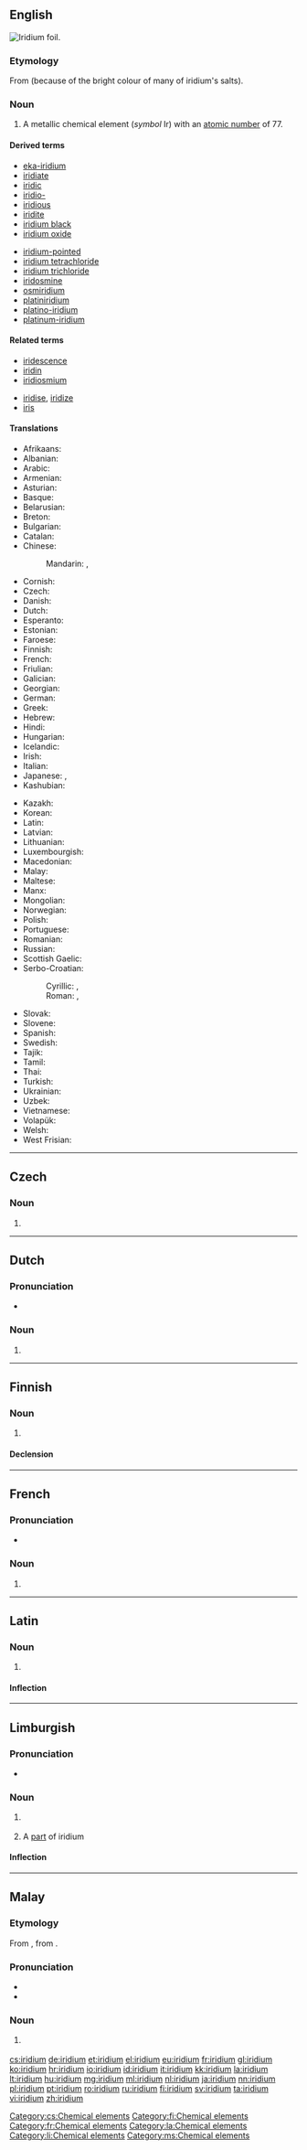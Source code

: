 {{also|Iridium}}
==English==

{{elements|Ir|osmium|Os|platinum|Pt}}
[[Image:Iridium foil.jpg|thumb|right|Iridium foil.]]
{{wikipedia}}
{{commons}}

===Etymology===
From {{etyl|grc}} {{term|ἶρις||rainbow}} (because of the bright colour of many of iridium's salts).

===Noun===
{{en-noun|-}}

# A metallic chemical element (''symbol'' Ir) with an [[atomic number]] of 77.

====Derived terms====
{{der-top}}
* [[eka-iridium]]
* [[iridiate]]
* [[iridic]]
* [[iridio-]]
* [[iridious]]
* [[iridite]]
* [[iridium black]]
* [[iridium oxide]]
{{der-mid}}
* [[iridium-pointed]]
* [[iridium tetrachloride]]
* [[iridium trichloride]]
* [[iridosmine]]
* [[osmiridium]]
* [[platiniridium]]
* [[platino-iridium]]
* [[platinum-iridium]]
{{der-bottom}}

====Related terms====
{{rel-top}}
* [[iridescence]]
* [[iridin]]
* [[iridiosmium]]
{{rel-mid}}
* [[iridise]], [[iridize]]
* [[iris]]
{{rel-bottom}}

====Translations====
{{trans-top|chemical element}}
* Afrikaans: {{t-|af|iridium}}
* Albanian: {{t-|sq|irid}}
* Arabic: {{t-|ar|إريديوم|tr=’irídyum|m}}
* Armenian: {{t-|hy|իրիդիում|tr=iridium}}
* Asturian: {{t-|ast|iridiu|m}}
* Basque: {{t-|eu|iridioa}}
* Belarusian: {{t-|be|iрыдый|tr=irýdyj|m}}
* Breton: {{t-|br|iridiom}}
* Bulgarian: {{t-|bg|иридий|m|tr=irídij}}
* Catalan: {{t-|ca|iridi|m}}
* Chinese:
*: Mandarin: {{t|cmn|铱}}, {{t|cmn|銥|tr=yī}}
* Cornish: {{t-|kw|yrydyum}}
* Czech: {{t+|cs|iridium}}
* Danish: {{t-|da|iridium}}
* Dutch: {{t+|nl|iridium|n}}
* Esperanto: {{t-|eo|iridio}}
* Estonian: {{t-|et|iriidium}}
* Faroese: {{t-|fo|iridium}}
* Finnish: {{t+|fi|iridium}}
* French: {{t+|fr|iridium|m}}
* Friulian: {{tø|fur|iridi}}
* Galician: {{t+|gl|iridio|m}}
* Georgian: {{t-|ka|ირიდიუმი|tr=iridiumi}}
* German: {{t+|de|Iridium|n}}
* Greek: {{t+|el|ιρίδιο|n|tr=irídio}}
* Hebrew: {{t+|he|אירידיום|tr=irídyum}}
* Hindi: {{t-|hi|घनातु|tr=ghanaatu|sc=Deva}}
* Hungarian: {{t+|hu|irídium}}
* Icelandic: {{t+|is|iridín}}
* Irish: {{t-|ga|iridiam}}
* Italian: {{t+|it|iridio|m}}
* Japanese: {{t+|ja|イリジウム|tr=irijiumu}}, {{t-|ja|銥|sc=Jpan}}
* Kashubian: {{t-|csb|jirid}}
{{trans-mid}}
* Kazakh: {{t-|kk|иридий|tr=iridii|sc=Cyrl}}
* Korean: {{t+|ko|이리듐|tr=iridyum}}
* Latin: {{t+|la|iridium}}
* Latvian: {{t-|lv|irīdijs}}
* Lithuanian: {{t+|lt|iridis}}
* Luxembourgish: {{t-|lb|Iridium}}
* Macedonian: {{t-|mk|иридиум|tr=irídium|m}}
* Malay: {{t-|ms|iridium}}
* Maltese: {{t-|mt|iridju}}
* Manx: {{t-|gv|iriddjum}}
* Mongolian: {{t-|mn|ириди|tr=iridi}}
* Norwegian: {{t-|no|iridium}}
* Polish: {{t+|pl|iryd|m}}
* Portuguese: {{t+|pt|irídio|m}}
* Romanian: {{t+|ro|iridiu|n}}
* Russian: {{t+|ru|иридий|m|tr=irídij}}
* Scottish Gaelic: {{t-|gd|iridiam}}
* Serbo-Croatian:
*: Cyrillic: {{t-|sh|иридиj|m}}, {{t-|sh|иридиjум|m}}
*: Roman: {{t-|sh|iridij|m}}, {{t-|sh|iridijum|m}}
* Slovak: {{t-|sk|iridium}}
* Slovene: {{t+|sl|iridij}}
* Spanish: {{t+|es|iridio|m}}
* Swedish: {{t+|sv|iridium}}
* Tajik: {{t-|tg|iridi'}}
* Tamil: {{t-|ta|இரிடியம்|tr=iriţiyam}}
* Thai: {{t-|th|อิริเดียม|tr=ìrídiam}}
* Turkish: {{t+|tr|iridyum}}
* Ukrainian: {{t-|uk|iридiй|tr=irýdij|m}}
* Uzbek: {{t-|uz|иридий|tr=iridiy|sc=Cyrl}}
* Vietnamese: {{t-|vi|iriđi}}
* Volapük: {{t+|vo|liridin}}
* Welsh: {{t+|cy|iridiwm}}
* West Frisian: {{t-|fy|iridium}}
{{trans-bottom}}

----

==Czech==

===Noun===
{{cs-noun|g=n}}

# {{l|en|iridium}}

[[Category:cs:Chemical elements]]

----

==Dutch==
{{wikipedia|lang=nl}}
{{elements|Ir|osmium|Os|platina|Pt|lang=nl}}

===Pronunciation===
* {{audio|Nl-iridium.ogg|Audio}}

===Noun===
{{nl-noun|n|-|-}}

# {{l|en|iridium}}

----

==Finnish==
{{wikipedia|lang=fi}}

===Noun===
{{fi-noun}}

# {{l|en|iridium}}

====Declension====
{{fi-decl-risti|iridium|i=0}}

[[Category:fi:Chemical elements]]

----

==French==
{{wikipedia|lang=fr}}

===Pronunciation===
* {{IPA|/i.ʁi.djɔm/|lang=fr}}

===Noun===
{{fr-noun-unc|m}}

# {{l|en|iridium}}

[[Category:fr:Chemical elements]]

----

==Latin==
{{wikipedia|lang=la}}

===Noun===
{{la-noun|īridium|iridii|īridiī|n|second}}

# {{l|en|iridium}}

====Inflection====
{{la-decl-2nd-N|iridi|īridi}}

[[Category:la:Chemical elements]]

----

==Limburgish==

===Pronunciation===
* {{IPA|[ɪ˧ˈʁi˦ɖɔ˧m]|lang=li}}

===Noun===
{{li-noun|g=n}}

# {{uncountable|lang=li}} {{l|en|iridium}}
# A [[part]] of iridium

====Inflection====
{{li-decl-noun-um|iridi}}

[[Category:li:Chemical elements]]

----

==Malay==
{{wikipedia|lang=ms}}
{{elements|Ir|osmium|Os|platinum|Pt|lang=ms}}

===Etymology===
From {{etyl|en|ms}} {{term|iridium|lang=en}}, from {{etyl|grc|ms}} {{term|ἶρις|lang=grc}} {{term|-ium|lang=en}}.

===Pronunciation===
* {{IPA|[iridiom]|[iridiəm]|lang=ms}}
* {{rhymes|iom|jom|om|lang=ms}}

===Noun===
{{head|ms|noun}}

# {{l|en|iridium}} {{gloss|chemical element}}

[[Category:ms:Chemical elements]]

[[cs:iridium]]
[[de:iridium]]
[[et:iridium]]
[[el:iridium]]
[[eu:iridium]]
[[fr:iridium]]
[[gl:iridium]]
[[ko:iridium]]
[[hr:iridium]]
[[io:iridium]]
[[id:iridium]]
[[it:iridium]]
[[kk:iridium]]
[[la:iridium]]
[[lt:iridium]]
[[hu:iridium]]
[[mg:iridium]]
[[ml:iridium]]
[[nl:iridium]]
[[ja:iridium]]
[[nn:iridium]]
[[pl:iridium]]
[[pt:iridium]]
[[ro:iridium]]
[[ru:iridium]]
[[fi:iridium]]
[[sv:iridium]]
[[ta:iridium]]
[[vi:iridium]]
[[zh:iridium]]